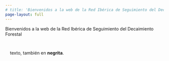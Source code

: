 ```yaml
---
# title: 'Bienvenidos a la web de la Red Ibérica de Seguimiento del Decaimiento Forestal'
page-layout: full
---
```

Bienvenidos a la web de la Red Ibérica de Seguimiento del Decaimiento Forestal

::::{.cmm-background}
::: {.content-container}
::: {.top-story }


::: grid
::: {.g-col-12 .g-col-lg-4 .top-story-text .sand-background style="padding: 15px;"}

texto, también en **negrita**.
:::

:::



:::
:::
::::